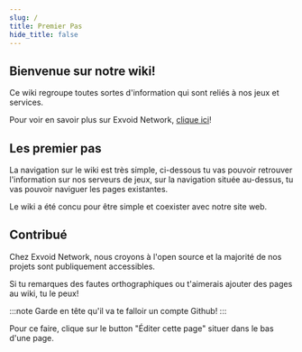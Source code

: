 ```yaml
---
slug: /
title: Premier Pas
hide_title: false
---
```


## Bienvenue sur notre wiki!

Ce wiki regroupe toutes sortes d'information qui sont reliés à nos jeux et services.

Pour voir en savoir plus sur Exvoid Network, [clique ici](./about.mdx)!

## Les premier pas

La navigation sur le wiki est très simple, ci-dessous tu vas pouvoir retrouver l'information sur nos serveurs de jeux, sur la navigation située au-dessus, tu vas pouvoir naviguer les pages existantes.

Le wiki a été concu pour être simple et coexister avec notre site web.

## Contribué

Chez Exvoid Network, nous croyons à l'open source et la majorité de nos projets sont publiquement accessibles. 

Si tu remarques des fautes orthographiques ou t'aimerais ajouter des pages au wiki, tu le peux!

:::note
Garde en tête qu'il va te falloir un compte Github!
:::

Pour ce faire, clique sur le button "Éditer cette page" situer dans le bas d'une page.


